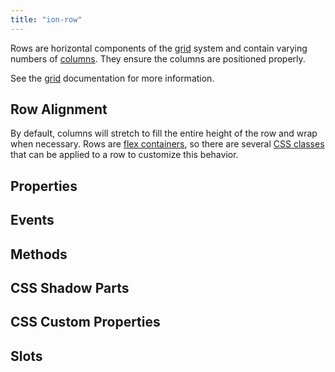 ```yaml
---
title: "ion-row"
---
```


<head>
  <title>ion-row: Horizontal Row Components of the Grid System</title>
  <meta name="description" content="Rows are horizontal components of the grid system and contain varying numbers of columns. Read our ion-row API Docs for more information on alignment and usage." />
</head>


<EncapsulationPill type="shadow" />

Rows are horizontal components of the [grid](./grid) system and contain varying numbers of
[columns](./col). They ensure the columns are positioned properly.

See the [grid](./grid) documentation for more information.


## Row Alignment

By default, columns will stretch to fill the entire height of the row and wrap when necessary. Rows are [flex containers](https://developer.mozilla.org/en-US/docs/Glossary/Flex_Container), so there are several [CSS classes](/docs/layout/css-utilities.mdx#flex-container-properties) that can be applied to a row to customize this behavior.




## Properties
<Props />

## Events
<Events />

## Methods
<Methods />

## CSS Shadow Parts
<Parts />

## CSS Custom Properties
<CustomProps />

## Slots
<Slots />
